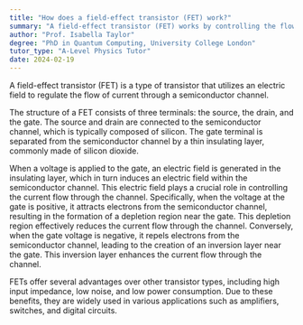 ```yaml
---
title: "How does a field-effect transistor (FET) work?"
summary: "A field-effect transistor (FET) works by controlling the flow of current through a semiconductor channel."
author: "Prof. Isabella Taylor"
degree: "PhD in Quantum Computing, University College London"
tutor_type: "A-Level Physics Tutor"
date: 2024-02-19
---
```


A field-effect transistor (FET) is a type of transistor that utilizes an electric field to regulate the flow of current through a semiconductor channel. 

The structure of a FET consists of three terminals: the source, the drain, and the gate. The source and drain are connected to the semiconductor channel, which is typically composed of silicon. The gate terminal is separated from the semiconductor channel by a thin insulating layer, commonly made of silicon dioxide.

When a voltage is applied to the gate, an electric field is generated in the insulating layer, which in turn induces an electric field within the semiconductor channel. This electric field plays a crucial role in controlling the current flow through the channel. Specifically, when the voltage at the gate is positive, it attracts electrons from the semiconductor channel, resulting in the formation of a depletion region near the gate. This depletion region effectively reduces the current flow through the channel. Conversely, when the gate voltage is negative, it repels electrons from the semiconductor channel, leading to the creation of an inversion layer near the gate. This inversion layer enhances the current flow through the channel.

FETs offer several advantages over other transistor types, including high input impedance, low noise, and low power consumption. Due to these benefits, they are widely used in various applications such as amplifiers, switches, and digital circuits.
    